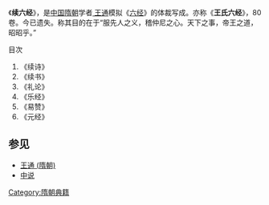 《'''续六经'''》，是[[中国|中国]][[隋朝|隋朝]]学者[[王通 (隋朝)|
王通]]模拟《[[六经|六经]]》的体裁写成。亦称《'''王氏六经'''》，80卷。今已遗失。称其目的在于“服先人之义，稽仲尼之心。天下之事，帝王之道，昭昭乎。”
;目次
#《续诗》
#《续书》
#《礼论》
#《乐经》
#《易赞》
#《元经》

==参见==
*[[王通_(隋朝)|王通 (隋朝)]]
*[[中说|中说]]

[[Category:隋朝典籍|Category:隋朝典籍]]
{{史書小作品}}